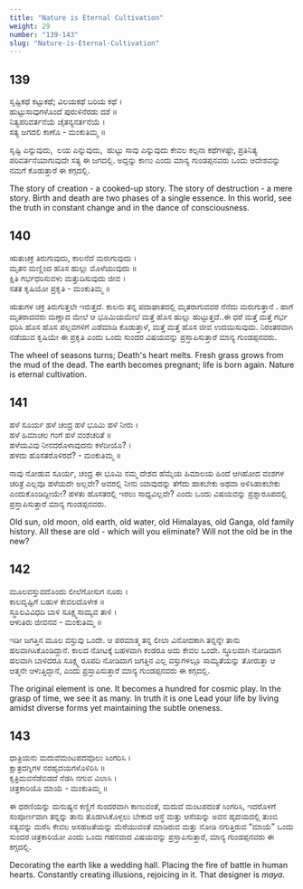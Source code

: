 ```yaml
---
title: "Nature is Eternal Cultivation"
weight: 29
number: "139-143"
slug: "Nature-is-Eternal-Cultivation"
---
```


## 139
ಸೃಷ್ಟಿಕಥೆ ಕಟ್ಟುಕಥೆ; ವಿಲಯಕಥೆ ಬರಿಯ ಕಥೆ ।  
ಹುಟ್ಟುಸಾವುಗಳೊಂದೆ ಪುರುಳಿನೆರಡು ದಶೆ ॥  
ನಿತ್ಯಪರಿವರ್ತನೆಯೆ ಚೈತನ್ಯನರ್ತನೆಯೆ ।  
ಸತ್ಯ ಜಗದಲಿ ಕಾಣೊ - ಮಂಕುತಿಮ್ಮ ॥

ಸೃಷ್ಟಿ ಎನ್ನುವುದು,  ಲಯ ಎನ್ನುವುದು,  ಹುಟ್ಟು ಸಾವು ಎನ್ನುವುದು ಕೇವಲ ಕಲ್ಪನಾ ಕಥೆಗಳಷ್ಟೇ, ಪ್ರತಿನಿತ್ಯ ಪರಿವರ್ತನೆಯಾಗುವುದೇ ಸತ್ಯ ಈ ಜಗದಲ್ಲಿ. ಅದ್ದನ್ನು ಕಾಣು ಎಂದು ಮಾನ್ಯ ಗುಂಡಪ್ಪನವರು ಒಂದು ಆದೇಶವನ್ನು ನಮಗೆ ಕೊಡುತ್ತಾರೆ ಈ ಕಗ್ಗದಲ್ಲಿ.

The story of creation - a cooked-up story. The story of destruction - a mere story. Birth and death are two phases of a single essence. In this world, see the truth in constant change and in the dance of consciousness.

## 140
ಋತುಚಕ್ರ ತಿರುಗುವುದು, ಕಾಲನೆದೆ ಮರುಗುವುದು ।  
ಮೃತನ ಮಣ್ಣಿಂದ ಹೊಸ ಹುಲ್ಲು ಮೊಳೆಯುವುದು ॥  
ಕ್ಷಿತಿ ಗರ್ಭಧರಿಸುವಳು ಮತ್ತುದಿಸುವುದು ಜೀವ ।  
ಸತತ ಕೃಷಿಯೋ ಪ್ರಕೃತಿ - ಮಂಕುತಿಮ್ಮ ॥

ಋತುಗಳ ಚಕ್ರ ತಿರುಗುತ್ತಲೇ ಇರುತ್ತದೆ. ಕಾಲನು ತನ್ನ ಪದಾಘಾತದಲ್ಲಿ ಮೃತರಾಗುವವರ ನೆನೆದು ಮರುಗುತ್ತಾನೆ . ಹಾಗೆ ಮೃತರಾದವರು ಮಣ್ಣಾದ ಮೇಲೆ ಆ ಭೂಮಿಯಮೇಲೆ ಮತ್ತೆ ಹೊಸ ಹುಲ್ಲು ಹುಟ್ಟುತ್ತದೆ..ಈ ಧರೆ ಮತ್ತೆ ಮತ್ತೆ ಗರ್ಭ ಧರಿಸಿ ಹೊಸ ಹೊಸ ಪಲ್ಲವಗಳಿಗೆ ಎಡೆಮಾಡಿ ಕೊಡುತ್ತಾಳೆ, ಮತ್ತೆ ಮತ್ತೆ ಹೊಸ ಜೀವ ಉದಯಿಸುವುದು. ನಿರಂತರವಾಗಿ ನಡೆಯುವ ಕೃಷಿಯೇ ಈ ಪ್ರಕೃತಿ ಎಂದು ಒಂದು ಸುಂದರ ವಿಷಯವನ್ನು ಪ್ರಸ್ತಾಪಿಸುತ್ತಾರೆ ಮಾನ್ಯ ಗುಂಡಪ್ಪನವರು.

The wheel of seasons turns; Death's heart melts. Fresh grass grows from the mud of the dead. The earth becomes pregnant; life is born again. Nature is eternal cultivation.

## 141
ಹಳೆ ಸೂರ್ಯ ಹಳೆ ಚಂದ್ರ ಹಳೆ ಭೂಮಿ ಹಳೆ ನೀರು ।  
ಹಳೆ ಹಿಮಾಚಲ ಗಂಗೆ ಹಳೆ ವಂಶಚರಿತೆ ॥  
ಹಳೆಯವಿವು ನೀನದರೊಳಾವುದನು ಕಳೆದೀಯೊ? ।  
ಹಳದು ಹೊಸತರೊಳಿರದೆ? - ಮಂಕುತಿಮ್ಮ ॥ 

ನಾವು ನೋಡುವ ಸೂರ್ಯ, ಚಂದ್ರ ಈ ಭೂಮಿ ನಮ್ಮ ದೇಶದ ಹೆಮ್ಮೆಯ ಹಿಮಾಲಯ ಹಿಂದೆ ಆಗಿಹೋದ ವಂಶಗಳ ಚರಿತ್ರೆ ಎಲ್ಲವೂ ಹಳೆಯದೇ ಅಲ್ಲವೇ? ಅವರಲ್ಲಿ ನೀನು ಯಾವುದನ್ನು ತೆಗೆದು ಹಾಕಬೇಕು ಅಥವಾ ಅಳಿಸಿಹಾಕಬೇಕು ಎಂದುಕೊಂಡಿದ್ದೀಯೇ? ಹಳತು ಹೊಸತರಲ್ಲಿ ಇರಲು ಸಾಧ್ಯವಿಲ್ಲವೇ? ಎಂದು ಒಂದು ವಿಷಯವನ್ನು ಪ್ರಶ್ನಾರೂಪದಲ್ಲಿ ಪ್ರಸ್ತಾಪಿಸುತ್ತಾರೆ ಮಾನ್ಯ ಗುಂಡಪ್ಪನವರು.

Old sun, old moon, old earth, old water, old Himalayas, old Ganga, old family history. All these are old - which will you eliminate? Will not the old be in the new?

## 142
ಮೂಲವಸ್ತುವದೊಂದು ಲೀಲೆಗೋಸುಗ ನೂರು ।  
ಕಾಲದೃಷ್ಟಿಗೆ ಬಹುಳ ಕೇವಲದೊಳೇಕ ॥  
ಸ್ಥೂಲವಿವಿಧದಿ ಬಾಳಿ ಸೂಕ್ಷ್ಮಸಾಮ್ಯವ ತಾಳಿ ।  
ಆಳುತಿರು ಜೀವನವ - ಮಂಕುತಿಮ್ಮ ॥

ಇಡೀ ಜಗತ್ತಿನ ಮೂಲ ವಸ್ತುವು ಒಂದೇ. ಆ ಪರಮಾತ್ಮ ತನ್ನ ಲೀಲಾ ವಿನೋದಕಾಗಿ ತನ್ನನ್ನೇ ತಾನು ಹಲವಾಗಿಸಿಕೊಂಡಿದ್ದಾನೆ. ಕಾಲದ ನೋಟಕ್ಕೆ ಬಹಳವಾಗಿ ಕಂಡರೂ ಅದು ಕೇವಲ ಒಂದೇ. ಸ್ಥೂಲವಾಗಿ ನೋಡಿದಾಗ ಹಲವಾಗಿ ಬಾಳಿದರೂ ಸೂಕ್ಷ್ಮ ರೂಪದಿ ನೋಡಿದಾಗ ಜಗತ್ತಿನ ಎಲ್ಲ ವಸ್ತುಗಳಲ್ಲೂ ಸಾಮ್ಯತೆಯನ್ನು ತೋರುತ್ತಾ ಆ ಆತ್ಮನೇ ಆಳುತ್ತಿದ್ದಾನೆ, ಎಂದು ಪ್ರಸ್ತಾಪಿಸುತ್ತಾರೆ ಮಾನ್ಯ ಗುಂಡಪ್ಪನವರು ಈ ಕಗ್ಗದಲ್ಲಿ.

The original element is one. It becomes a hundred for cosmic play. In the grasp of time, we see it as many. In truth it is one Lead your life by living amidst diverse forms yet maintaining the subtle oneness.

## 143
ಧಾತ್ರಿಯನು ಮದುವೆಮಂಟಪದವೊಲು ಸಿಂಗರಿಸಿ ।  
ಕ್ಷಾತ್ರದಗ್ನಿಗಳ ನರಹೃದಯಗಳೊಳಿರಿಸಿ ॥  
ಕೃತ್ರಿಮವನೆಡೆಬಿಡದೆ ನೆಡಸಿ ನಗುವ ವಿಲಾಸಿ ।  
ಚಿತ್ರಕಾರಿಯೊ ಮಾಯೆ - ಮಂಕುತಿಮ್ಮ ॥

ಈ ಧರಣಿಯನ್ನು ಮನುಷ್ಯನ ಕಣ್ಣಿಗೆ ಸುಂದರವಾಗಿ ಕಾಣುವಂತೆ, ಮದುವೆ ಮಂಟಪದಂತೆ ಸಿಂಗರಿಸಿ, ಇದರೊಳಗೆ ಸಂಪೂರ್ಣವಾಗಿ ತನ್ನನ್ನು ತಾನು ತೊಡಗಿಸಿಕೊಳ್ಳಲು ಬೇಕಾದ ಆಸ್ಥೆ ಮತ್ತು ಆಸೆಯನ್ನು ಅವನ ಹೃದಯದಲ್ಲಿ ತುಂಬಿ ಸತ್ಯವನ್ನು ಮರೆಸಿ ಕೇವಲ ಅಸಹಜತೆಯನ್ನು ಮೆರೆಯುವಂತೆ ಮಾಡಿರುವ ಮತ್ತು ನೋಡಿ ನಗುತ್ತಿರುವ “ಮಾಯೆ” ಒಂದು ಸುಂದರ ಚಿತ್ರಕಾರಿಯೋ ಎಂದು ಒಂದು ಗಹನವಾದ ವಿಷಯವನ್ನು ಪ್ರಸ್ತಾಪಿಸುತ್ತಾರೆ, ಮಾನ್ಯ ಗುಂಡಪ್ಪನವರು ಈ ಕಗ್ಗದಲ್ಲಿ.

Decorating the earth like a wedding hall. Placing the fire of battle in human hearts. Constantly creating illusions, rejoicing in it. That designer is *maya*.